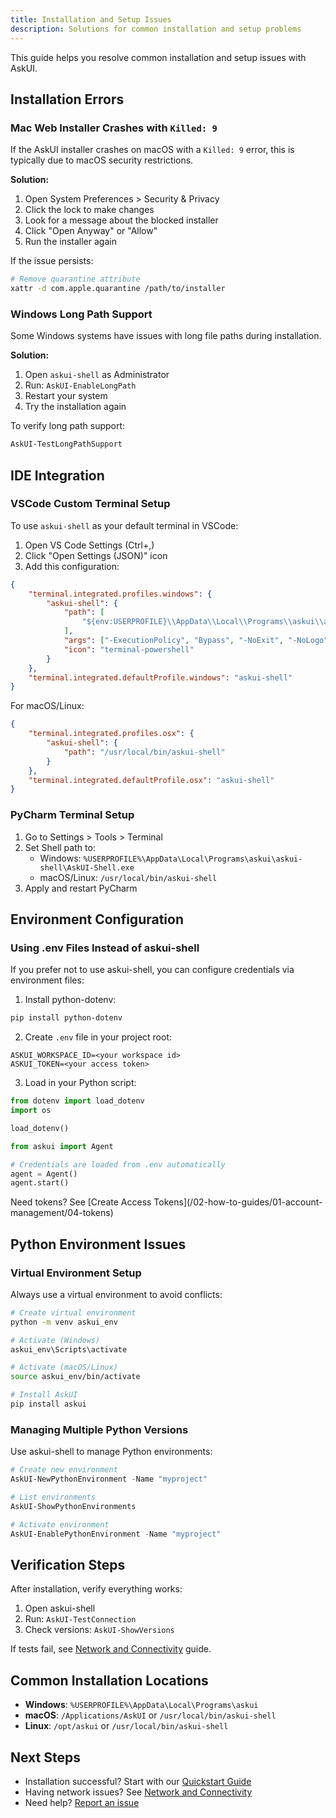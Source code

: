 ```yaml
---
title: Installation and Setup Issues
description: Solutions for common installation and setup problems
---
```


This guide helps you resolve common installation and setup issues with AskUI.

## Installation Errors

### Mac Web Installer Crashes with `Killed: 9`

If the AskUI installer crashes on macOS with a `Killed: 9` error, this is typically due to macOS security restrictions.

**Solution:**
1. Open System Preferences > Security & Privacy
2. Click the lock to make changes
3. Look for a message about the blocked installer
4. Click "Open Anyway" or "Allow"
5. Run the installer again

If the issue persists:
```bash
# Remove quarantine attribute
xattr -d com.apple.quarantine /path/to/installer
```

### Windows Long Path Support

Some Windows systems have issues with long file paths during installation.

**Solution:**
1. Open `askui-shell` as Administrator
2. Run: `AskUI-EnableLongPath`
3. Restart your system
4. Try the installation again

To verify long path support:
```powershell
AskUI-TestLongPathSupport
```

## IDE Integration

### VSCode Custom Terminal Setup

To use `askui-shell` as your default terminal in VSCode:

1. Open VS Code Settings (Ctrl+,)
2. Click "Open Settings (JSON)" icon
3. Add this configuration:

```json
{
    "terminal.integrated.profiles.windows": {
        "askui-shell": {
            "path": [
                "${env:USERPROFILE}\\AppData\\Local\\Programs\\askui\\askui-shell\\AskUI-Shell.exe"
            ],
            "args": ["-ExecutionPolicy", "Bypass", "-NoExit", "-NoLogo"],
            "icon": "terminal-powershell"
        }
    },
    "terminal.integrated.defaultProfile.windows": "askui-shell"
}
```

For macOS/Linux:
```json
{
    "terminal.integrated.profiles.osx": {
        "askui-shell": {
            "path": "/usr/local/bin/askui-shell"
        }
    },
    "terminal.integrated.defaultProfile.osx": "askui-shell"
}
```

### PyCharm Terminal Setup

1. Go to Settings > Tools > Terminal
2. Set Shell path to:
   - Windows: `%USERPROFILE%\AppData\Local\Programs\askui\askui-shell\AskUI-Shell.exe`
   - macOS/Linux: `/usr/local/bin/askui-shell`
3. Apply and restart PyCharm

## Environment Configuration

### Using .env Files Instead of askui-shell

If you prefer not to use askui-shell, you can configure credentials via environment files:

1. Install python-dotenv:
```bash
pip install python-dotenv
```

2. Create `.env` file in your project root:
```env
ASKUI_WORKSPACE_ID=<your workspace id>
ASKUI_TOKEN=<your access token>
```

3. Load in your Python script:
```python
from dotenv import load_dotenv
import os

load_dotenv()

from askui import Agent

# Credentials are loaded from .env automatically
agent = Agent()
agent.start()
```

<Note>
Need tokens? See [Create Access Tokens](/02-how-to-guides/01-account-management/04-tokens)
</Note>

## Python Environment Issues

### Virtual Environment Setup

Always use a virtual environment to avoid conflicts:

```bash
# Create virtual environment
python -m venv askui_env

# Activate (Windows)
askui_env\Scripts\activate

# Activate (macOS/Linux)
source askui_env/bin/activate

# Install AskUI
pip install askui
```

### Managing Multiple Python Versions

Use askui-shell to manage Python environments:

```powershell
# Create new environment
AskUI-NewPythonEnvironment -Name "myproject"

# List environments
AskUI-ShowPythonEnvironments

# Activate environment
AskUI-EnablePythonEnvironment -Name "myproject"
```

## Verification Steps

After installation, verify everything works:

1. Open askui-shell
2. Run: `AskUI-TestConnection`
3. Check versions: `AskUI-ShowVersions`

If tests fail, see [Network and Connectivity](/02-how-to-guides/04-troubleshooting/02-network-and-connectivity) guide.

## Common Installation Locations

- **Windows**: `%USERPROFILE%\AppData\Local\Programs\askui`
- **macOS**: `/Applications/AskUI` or `/usr/local/bin/askui-shell`
- **Linux**: `/opt/askui` or `/usr/local/bin/askui-shell`

## Next Steps

- Installation successful? Start with our [Quickstart Guide](/01-tutorials/01-quickstart)
- Having network issues? See [Network and Connectivity](/02-how-to-guides/04-troubleshooting/02-network-and-connectivity)
- Need help? [Report an issue](/02-how-to-guides/04-troubleshooting/06-reporting-bugs-and-getting-help)
